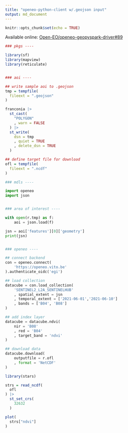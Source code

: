 ```yaml
---
title: "openeo-python-client w/.geojson input"
output: md_document
---
```


```r
knitr::opts_chunk$set(echo = TRUE)
```

Available online: [Open-EO/openeo-geopyspark-driver#89](https://github.com/Open-EO/openeo-geopyspark-driver/issues/89#issuecomment-878979245)

```r
### pkgs ----

library(sf)
library(mapview)
library(reticulate)


### aoi ----

## write sample aoi to .geojson
tmp = tempfile(
  fileext = ".geojson"
)

franconia |> 
  st_cast(
    "POLYGON"
    , warn = FALSE
  ) |> 
  st_write(
    dsn = tmp
    , quiet = TRUE
    , delete_dsn = TRUE
  )

## define target file for download
ofl = tempfile(
  fileext = ".ncdf"
)

```

```python
### mdls ----

import openeo
import json


### area of interest ----

with open(r.tmp) as f:
    aoi = json.load(f)

jsn = aoi['features'][0]['geometry']
print(jsn)


### openeo ----

## connect backend
con = openeo.connect(
    'https://openeo.vito.be'
).authenticate_oidc('egi')

## load collection
datacube = con.load_collection(
    'SENTINEL2_L2A_SENTINELHUB'
    , spatial_extent = jsn
    , temporal_extent = ['2021-06-01','2021-06-10']
    , bands = ['B04', 'B08']
)

## add index layer
datacube = datacube.ndvi(
    nir = 'B08'
    , red = 'B04'
    , target_band = 'ndvi'
)

## download data
datacube.download(
    outputfile = r.ofl
    , format = 'NetCDF'
)

```

```r
library(stars)

strs = read_ncdf(
  ofl
) |> 
  st_set_crs(
    32632
  )

plot(
  strs["ndvi"]
)

```

